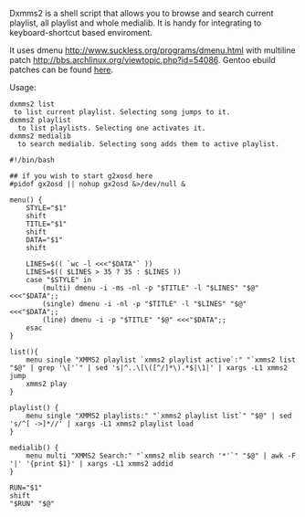 Dxmms2 is a shell script that allows you to browse and search current playlist, all playlist and whole medialib. It is handy for integrating to keyboard-shortcut based enviroment.

It uses dmenu [[http://www.suckless.org/programs/dmenu.html]] with multiline patch [[http://bbs.archlinux.org/viewtopic.php?id=54086
]]. Gentoo ebuild patches can be found [[http://bugs.gentoo.org/show_bug.cgi?id=242886 | here]].

Usage:

 dxmms2 list
  to list current playlist. Selecting song jumps to it.
 dxmms2 playlist
   to list playlists. Selecting one activates it.
 dxmms2 medialib
   to search medialib. Selecting song adds them to active playlist.

<pre>
#!/bin/bash

## if you wish to start g2xosd here
#pidof gx2osd || nohup gx2osd &>/dev/null &

menu() {
	STYLE="$1"
	shift
	TITLE="$1"
	shift
	DATA="$1"
	shift

	LINES=$(( `wc -l <<<"$DATA"` ))
	LINES=$(( $LINES > 35 ? 35 : $LINES ))
	case "$STYLE" in
		(multi) dmenu -i -ms -nl -p "$TITLE" -l "$LINES" "$@" <<<"$DATA";;
		(single) dmenu -i -nl -p "$TITLE" -l "$LINES" "$@" <<<"$DATA";;
		(line) dmenu -i -p "$TITLE" "$@" <<<"$DATA";;
	esac
}

list(){
	menu single "XMMS2 playlist `xmms2 playlist active`:" "`xmms2 list "$@" | grep '\['`" | sed 's|^..\[\([^/]*\).*$|\1|' | xargs -L1 xmms2 jump
	xmms2 play
}

playlist() {
	menu single "XMMS2 playlists:" "`xmms2 playlist list`" "$@" | sed 's/^[ ->]*//' | xargs -L1 xmms2 playlist load
}

medialib() {
	menu multi "XMMS2 Search:" "`xmms2 mlib search '*'`" "$@" | awk -F '|' '{print $1}' | xargs -L1 xmms2 addid
}

RUN="$1"
shift
"$RUN" "$@"
</pre>